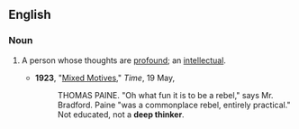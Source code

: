 ==English==

===Noun===
{{en-noun|sg=[[deep]] [[thinker]]}}

#{{idiom}} A person whose thoughts are [[profound]]; an [[intellectual]].
#*'''1923''', "[http://www.time.com/time/magazine/article/0,9171,715454,00.html Mixed Motives]," ''Time'', 19 May,
#*:THOMAS PAINE. "Oh what fun it is to be a rebel," says Mr. Bradford. Paine "was a commonplace rebel, entirely practical." Not educated, not a '''deep thinker'''.